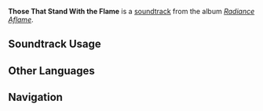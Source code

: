 {{Stub}}
{{Soundtrack Infobox
|image          = Radiance Aflame.png
|album          = Radiance Aflame
|disc           = 2
|number         = 34
|featured       = 
|featured2      = 
|featured3      = 
|featured_disc  = 
|featured_disc2 = 
|featured_disc3 = 
|youtube_id     = 
|spotify_id     = 63BxHXVI9i48OisaxTUddt
|previous       = Where Hope Ended, Fire Began
|next           = And We Burn as One
}}
'''Those That Stand With the Flame''' is a [[soundtrack]] from the album ''[[Radiance Aflame]]''.

==Soundtrack Usage==
{{Soundtrack Usage
|quest             = The Surging Darkness//cutscene
}}
<!--
==Other Arrangements==
{{Files by Category Gallery|Media Using an Unreleased Arrangement of {{subst:#titleparts:{{subst:PAGENAME}}}} Soundtrack}}
-->
<!--
==Production Credits==
{| class="wikitable"
! Position
! Staff<ref>NetEase Cloud Music: [https://music.163.com/#/song?id=NUMBER TITLE {{zh|}}]</ref>
|-
!
| ({{zh|}})
|}
|}
-->
<!--
==Gallery==
<gallery>
</gallery>
-->

==Other Languages==
{{Other Languages
|en       = Those That Stand With the Flame
|zhs      = 愚火为伍
|zhs_rm   = 
|zht      = 
|zht_rm   = 
|zh_tl    = 
|ja       = 偽りの炎と共に
|ja_rm    = 
|ja_tl    = 
}}
<!--
==References==
{{Reflist}}
-->

==Navigation==
{{Soundtrack Navbox|Radiance Aflame}}